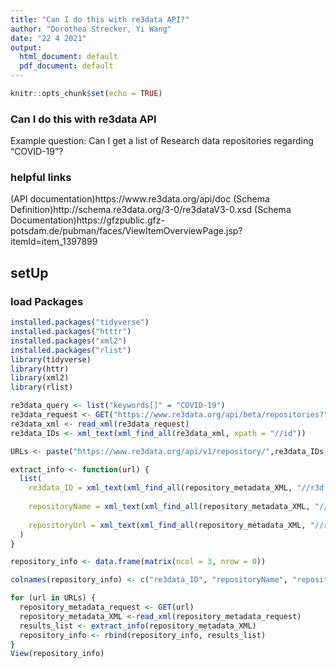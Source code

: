 ```yaml
---
title: "Can I do this with re3data API?"
author: "Dorothea Strecker, Yi Wang"
date: "22 4 2021"
output:
  html_document: default
  pdf_document: default
---
```


```r
knitr::opts_chunk$set(echo = TRUE)
```
### Can I do this with re3data API 
Example question: Can I get a list of Research data repositories regarding "COVID-19"? 

### helpful links 

(API documentation)https://www.re3data.org/api/doc
(Schema Definition)http://schema.re3data.org/3-0/re3dataV3-0.xsd
(Schema Documentation)https://gfzpublic.gfz-potsdam.de/pubman/faces/ViewItemOverviewPage.jsp?itemId=item_1397899

## setUp 
### load Packages 

```r
installed.packages("tidyverse")
installed.packages("htttr")
installed.packages("xml2")
installed.packages("rlist")
library(tidyverse)
library(httr)
library(xml2)
library(rlist)

```


```r
re3data_query <- list("keywords[]" = "COVID-19") 
re3data_request <- GET("https://www.re3data.org/api/beta/repositories?", query = re3data_query) 
re3data_xml <- read_xml(re3data_request) 
re3data_IDs <- xml_text(xml_find_all(re3data_xml, xpath = "//id"))

URLs <- paste("https://www.re3data.org/api/v1/repository/",re3data_IDs, sep = "")

extract_info <- function(url) {
  list(
    re3data_ID = xml_text(xml_find_all(repository_metadata_XML, "//r3d:re3data.orgIdentifier")),
    
    repositoryName = xml_text(xml_find_all(repository_metadata_XML, "//r3d:repositoryName")),
    
    repositoryUrl = xml_text(xml_find_all(repository_metadata_XML, "//r3d:repositoryURL"))
  )
}

repository_info <- data.frame(matrix(ncol = 3, nrow = 0))

colnames(repository_info) <- c("re3data_ID", "repositoryName", "repositoryUrl")

for (url in URLs) {
  repository_metadata_request <- GET(url)
  repository_metadata_XML <-read_xml(repository_metadata_request) 
  results_list <- extract_info(repository_metadata_XML) 
  repository_info <- rbind(repository_info, results_list)
}
View(repository_info)

```
